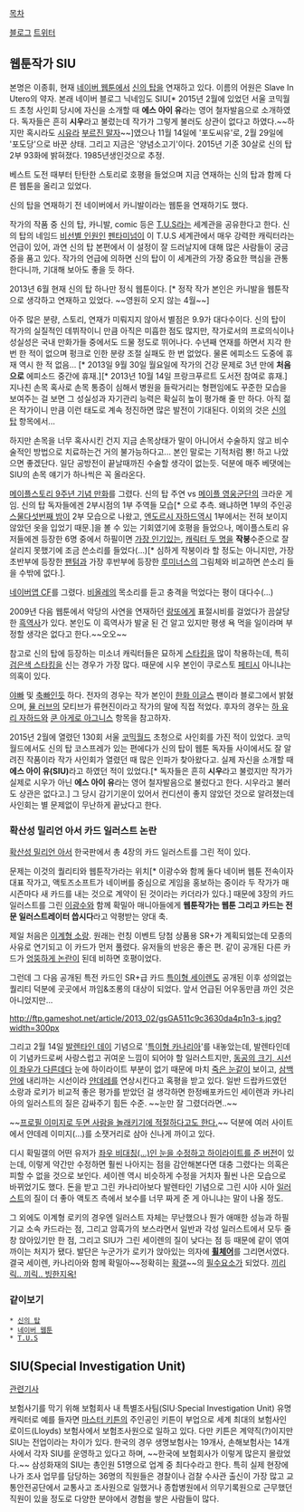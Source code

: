 [[목차]]

[http://blog.naver.com/inutero3334 블로그]
[https://twitter.com/siu3334 트위터]

== 웹툰작가 SIU ==
본명은 이종휘, 현재 [[네이버 웹툰]]에서 [[신의 탑]]을 연재하고 있다. 이름의 어원은 Slave In Utero의 약자. 본래 네이버 블로그 닉네임도 SIU[* 2015년 2월에 있었던 서울 코믹월드 초청 사인회 당시에 자신을 소개할 때 '''에스 아이 유'''라는 영어 철자발음으로 소개하였다. 독자들은 흔히 '''시우'''라고 불렀는데 작가가 그렇게 불러도 상관이 없다고 하였다.~~하지만 혹시라도 [[시유]]라 [[보컬로이드|부르진 말자]]~~]였으나 11월 14일에 '포도씨유'로, 2월 29일에 '포도당'으로 바꾼 상태. 그리고 지금은 '양념소고기'이다. 2015년 기준 30살로 신의 탑 2부 93화에 밝혀졌다. 1985년생인것으로 추정.

베스트 도전 때부터 탄탄한 스토리로 호평을 들었으며 지금 연재하는 신의 탑과 함께 다른 웹툰을 올리고 있었다.

신의 탑을 연재하기 전 네이버에서 카니발이라는 웹툰을 연재하기도 했다.

작가의 작품 중 신의 탑, 카니발, comic 등은 [[T.U.S]]라는 세계관을 공유한다고 한다. 신의 탑의 네임드 [[비선별 인원]]인 [[펜타미넘]]이 이 T.U.S 세계관에서 매우 강력한 캐릭터라는 언급이 있어, 과연 신의 탑 본편에서 이 설정이 잘 드러날지에 대해 많은 사람들이 궁금증을 품고 있다. 작가의 언급에 의하면 신의 탑이 이 세계관의 가장 중요한 핵심을 관통한다니까, 기대해 보아도 좋을 듯 하다.

2013년 6월 현재 신의 탑 하나만 정식 웹툰이다. [* 정작 작가 본인은 카니발을 웹툰작으로 생각하고 연재하고 있었다. ~~영원히 오지 않는 4월~~]

아주 많은 분량, 스토리, 연재가 미뤄지지 않아서 별점은 9.9가 대다수이다. 신의 탑이 작가의 실질적인 데뷔작이니 만큼 아직은 미흡한 점도 많지만, 작가로서의 프로의식이나 성실성은 국내 만화가들 중에서도 드물 정도로 뛰어나다. 수년째 연재를 하면서 지각 한번 한 적이 없으며 펑크로 인한 분량 조절 실패도 한 번 없었다. 물론 에피소드 도중에 휴재 역시 한 적 없음... [* 2013일 9월 30일 월요일에 작가의 건강 문제로 3년 만에 '''처음으로''' 에피소드 중간에 휴재.][* 2013년 10월 14일 프랑크푸르트 도서전 참여로 휴재.] 지나친 손목 혹사로 손목 통증이 심해서 병원을 들락거리는 형편임에도 꾸준한 모습을 보여주는 걸 보면 그 성실성과 자기관리 능력은 확실히 높이 평가해 줄 만 하다. 아직 젊은 작가이니 만큼 이런 태도로 계속 정진하면 많은 발전이 기대된다. 이외의 것은 [[신의 탑]] 항목에서...

하지만 손목을 너무 혹사시킨 건지 지금 손목상태가 말이 아니어서 수술하지 않고 비수술적인 방법으로 치료하는건 거의 불가능하다고... 본인 말로는 기적처럼 뿅! 하고 나았으면 좋겠단다. 일단 공방전이 끝날때까진 수술할 생각이 없는듯. 덕분에 매주 베댓에는 SIU의 손목 얘기가 하나씩은 꼭 올라온다.

[http://inutero3334.blog.me/140159478120 메이플스토리 9주년 기념 만화]를 그렸다. 신의 탑 주연 vs [[메이플스토리/영웅|메이플 영웅군단]]의 크라운 게임. 신의 탑 독자들에겐 2부시점의 1부 주역들 모습[* 으로 추측. 왜냐하면 1부의 주인공 [[스물다섯번째 밤]]이 2부 모습으로 나왔고, [[엔도르시 자하드]]역시 1부에서는 전혀 보이지 않았던 옷을 입었기 때문.]을 볼 수 있는 기회였기에 호평을 들었으나, 메이플스토리 유저들에겐 등장한 6명 중에서 하필이면 [[메르세데스(메이플스토리)|가장 인기있는]], [[데몬슬레이어|캐릭터 두 명]]을 '''작붕'''수준으로 잘 살리지 못했기에 조금 쓴소리를 들었다(...)[* 심하게 작붕이라 할 정도는 아니지만, 가장 초반부에 등장한 [[팬텀(메이플스토리)|팬텀]]과 가장 후반부에 등장한 [[루미너스(메이플스토리)|루미너스]]의 그림체와 비교하면 쓴소리 들을 수밖에 없다.].

[http://campaign.naver.com/naverappisode_08 네이버앱 CF]를 그렸다. [[쥬 비올레 그레이스|비올레]]의 목소리를 듣고 충격을 먹었다는 평이 대다수(...)

2009년 다음 웹툰에서 악당의 사연을 연재하던 [[랑또]]에게 표절시비를 걸었다가 끔살당한 [http://gall.dcinside.com/board/view/?id=comic_new1&no=406499&page=2&exception_mode=recommend 흑역사]가 있다. 본인도 이 흑역사가 발굴 된 건 알고 있지만 평생 욕 먹을 일이라며 부정할 생각은 없다고 한다.~~오오~~

참고로 신의 탑에 등장하는 미소녀 캐릭터들은 묘하게 [[스타킹]]을 많이 착용하는데, 특히 [[검은색 스타킹]]을 신는 경우가 가장 많다. 때문에 시우 본인이 쿠로스토 [[페티시]] 아니냐는 의혹이 있다.

[[야빠]] 및 [[축빠]]인듯 하다. 전자의 경우는 작가 본인이 [[한화 이글스]] 팬이라 블로그에서 밝혔으며, [[뮬 러브]]의 모티브가 류현진이라고 작가의 말에 직접 적었다. 후자의 경우는 [[하 유리 자하드]]와 [[쿤 아게로 아그니스]] 항목을 참고하자.

2015년 2월에 열렸던 130회 서울 [[코믹월드]] 초청으로 사인회를 가진 적이 있었다. 코믹월드에서도 신의 탑 코스프레가 있는 편에다가 신의 탑이 웹툰 독자들 사이에서도 잘 알려진 작품이라 작가 사인회가 열렸던 때 많은 인파가 찾아왔다고. 실제 자신을 소개할 때 '''에스 아이 유(SIU)'''라고 하였던 적이 있었다.[* 독자들은 흔히 '''시우'''라고 불렀지만 작가가 실제로 시우가 아닌 '''에스 아이 유'''라는 영어 철자발음으로 불렀다고 한다. 시우라고 불러도 상관은 없다고.] 그 당시 감기기운이 있어서 컨디션이 좋지 않았던 것으로 알려졌는데 사인회는 별 문제없이 무난하게 끝났다고 한다.

=== 확산성 밀리언 아서 카드 일러스트 논란 ===
[[확산성 밀리언 아서]] 한국판에서 총 4장의 카드 일러스트를 그린 적이 있다.

문제는 이것의 퀄리티와 웹툰작가라는 위치[* 이광수와 함께 둘다 네이버 웹툰 전속이자 대표 작가고, 액토즈소프트가 네이버를 중심으로 게임을 홍보하는 중이라 두 작가가 매 시즌마다 새 카드를 내는 것으로 계약이 된 것이라는 카더라가 있다.]  때문에 3장의 카드 일러스트를 그린 [[이광수]]와 함께 확밀아 매니아들에게 '''웹툰작가는 웹툰 그리고 카드는 전문 일러스트레이터 씁시다'''라고 악평받는 양대 축.

제일 처음은 [[확산성%20밀리언%20아서/카드/마법의%20파#s-5|이계형 소랑]]. 원래는 런칭 이벤트 당첨 상품용 SR+가 계획되었는데 모종의 사유로 연기되고 이 카드가 먼저 풀렸다. 유저들의 반응은 좋은 편. 같이 공개된 다른 카드가 [[한밀아 어우동 일러스트 논란|엉뚱하게 논란]]이 된데 비하면 호평이었다.

그런데 그 다음 공개된 특전 카드인 SR+급 카드 [[세이렌#s-1.10|특이형 세이렌]]도 공개된 이후 성의없는 퀄리티 덕분에 곳곳에서 까임&조롱의 대상이 되었다. 앞서 언급된 어우동만큼 까인 것은 아니었지만...

http://ftp.gameshot.net/article/2013_02/gsGA511c9c3630da4p1n3-s.jpg?width=300px

그리고 2월 14일 [[발렌타인 데이]] 기념으로 '[[카나리아#s-2.2|특이형 카나리아]]'를 내놓았는데, 발렌타인데이 기념카드로써 사랑스럽고 귀여운 느낌이 되어야 할 일러스트지만, [[사시|동공의 크기, 시선이 좌우가 다른데다]] 눈에 하이라이트 부분이 없기 때문에 마치 [[죽은 눈]]같이 보이고, [[삼백안]]에 내리까는 시선이라 [[얀데레]]를 연상시킨다고 혹평을 받고 있다. 일반 드랍카드였던 소랑과 로키가 비교적 좋은 평가를 받았던 걸 생각하면 한정배포카드인 세이렌과 카나리아의 일러스트의 질은 감싸주기 힘든 수준. ~~눈만 잘 그렸더라면..~~

~~[http://gall.dcinside.com/list.php?id=ma&no=296090&page=1&recommend=1&recommend=1&bbs= 프로필 이미지로 두면 사람을 놀래키기에 적절하다고도 한다.]~~ 덕분에 여러 사이트에서 얀데레 이미지(…)를 소잿거리로 삼아 신나게 까이고 있다.

디시 확밀갤의 어떤 유저가 [http://gall.dcinside.com/list.php?id=ma&no=301590&page=41&bbs= 좌우 비대칭(…)인 눈을 수정하고 하이라이트를 준 버전]이 있는데, 이렇게 약간만 수정하면 훨씬 나아지는 점을 감안해본다면 대충 그렸다는 의혹은 피할 수 없을 것으로 보인다. 세이렌 역시 비슷하게 수정을 거치자 훨씬 나은 모습으로 바뀌었기도 했다. 돈을 받고 그린 카나리아보다 발렌타인 기념으로 그린 시아 시아 [http://inutero3334.blog.me/140180666841 일러스트]의 질이 더 좋아 액토즈 측에서 보수를 너무 짜게 준 게 아니냐는 말이 나올 정도.

그 외에도 이계형 로키의 경우엔 일러스트 자체는 무난했으나 뭔가 애매한 성능과 하필 기교 소속 카드라는 점, 그리고 암흑가의 보스라면서 일반과 각성 일러스트에서 모두 줄창 앉아있기만 한 점, 그리고 SIU가 그린 세이렌의 질이 낮다는 점 등 때문에 같이 엮여 까이는 처지가 됐다. 발단은 누군가가 로키가 앉아있는 의자에 '''[[휠체어]]'''를 그리면서였다.  결국 세이렌, 카나리아와 함께 확밀아~~정확히는 [[확갤]]~~의 [[필수요소]]가 되었다. [http://gall.dcinside.com/list.php?id=ma&no=318923&page=4&recommend=1&recommend=1&bbs= 끼리릭.. 끼릭.. 빙한지옥!]

=== 같이보기 ===
 * [[신의 탑]]
 * [[네이버 웹툰]]
 * [[T.U.S]]

== SIU(Special Investigation Unit) ==
[http://news.naver.com/main/read.nhn?mode=LSD&mid=sec&sid1=102&oid=081&aid=0002408092 관련기사]

보험사기를 막기 위해 보험회사 내 특별조사팀(SIU·Special Investigation Unit) 유명캐릭터로 예를 들자면 [[마스터 키튼]]의 주인공인 키튼이 부업으로 세계 최대의 보험사인 로이드(Lloyds) 보험사에서 보험조사원으로 일하고 있다. 다만 키튼은 계약직(?)이지만 SIU는 전업이라는 차이가 있다. 한국의 경우 생명보험사는 19개사, 손해보험사는 14개사에서 각자 SIU를 운영하고 있다고 하며, ~~한국에 보험회사가 이렇게 많은지 몰랐었다.~~ 삼성화재의 SIU는 총인원 51명으로 업계 중 최다수라고 한다. 특히 실제 현장에 나가 조사 업무를 담당하는 36명의 직원들은 경찰이나 검찰 수사관 출신이 가장 많고 교통안전공단에서 교통사고 조사원으로 일했거나 종합병원에서 의무기록원으로 근무했던 직원이 있을 정도로 다양한 분야에서 경험을 쌓은 사람들이 많다.
